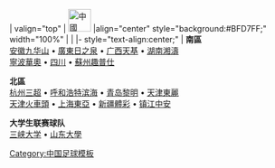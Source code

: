 <noinclude>{{fb start}}</noinclude>
{{fb inner start}}
| valign="top" | [[File:Flag of the People's Republic of China.svg|40px|中國]] 
|align="center" style="background:#BFD7FF;" width="100%" | {{Tnavbar-header|'''[[2007年中國足球乙級聯賽|2007年]][[中國足球乙級聯賽]]'''|2007中乙}}
|<!--不是使用在条目中的非自由版权图像，根据[[Wikipedia:合理使用]]，不能在非条目名字空间展示：
ive Mesh.png
-->
{{fb inner end}}
{{fb inner start}} 
|- style="text-align:center;"
|
'''南區'''<br>
[[安徽九方足球俱樂部|安徽九华山]]&nbsp;•
[[廣東日之泉足球俱樂部|廣東日之泉]]&nbsp;•
[[广西天基足球俱乐部|广西天基]]&nbsp;•
[[湖南湘濤足球俱樂部|湖南湘濤]]
<br>
[[寧波華奧足球俱樂部|寧波華奧]]&nbsp;•
[[四川足球俱樂部|四川]]&nbsp;•
[[蘇州趣普仕足球俱樂部|蘇州趣普仕]]

'''北區'''<br>
[[杭州三超足球俱樂部|杭州三超]]&nbsp;•
[[天津团泊新城足球俱乐部|呼和浩特滨海]]&nbsp;•
[[青岛黎明足球俱乐部|青岛黎明]]&nbsp;•
[[天津東麗足球俱樂部|天津東麗]]
<br>
[[火車頭足球俱樂部|天津火車頭]]&nbsp;•
[[上海東亞足球俱樂部|上海東亞]]&nbsp;•
[[新疆體彩足球俱樂部|新疆體彩]]&nbsp;•
[[镇江中安足球俱乐部|镇江中安]]

'''大学生联赛球队'''<br>
[[三峡大学足球俱樂部|三峡大学]]&nbsp;•
[[山东大学足球队|山东大學]]
{{fb inner end}}<noinclude>
{{fb end}}
{{using fb}}
</noinclude>
<noinclude>[[Category:中国足球模板]]</noinclude>